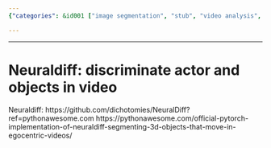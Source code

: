 ```yaml
---
{"categories": &id001 ["image segmentation", "stub", "video analysis", "video processing", "video segmentation", "video understanding"], "category": "NeuralDiff", "date": "2022-05-29 03:57:06", "description": "NeuralDiff is a Pytorch-based solution designed to differentiate between actors and objects in 3D videos captured from an egocentric viewpoint. This implementation leverages advanced neural network techniques to accurately identify and categorize the elements present within such videos.", "tags": *id001, "title": "Neuraldiff: discriminate actor and objects in video"}

---
```


------

# Neuraldiff: discriminate actor and objects in video

Neuraldiff:
 https://github.com/dichotomies/NeuralDiff?ref=pythonawesome.com
https://pythonawesome.com/official-pytorch-implementation-of-neuraldiff-segmenting-3d-objects-that-move-in-egocentric-videos/

